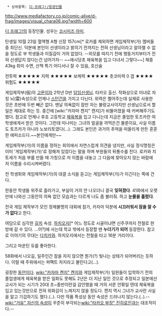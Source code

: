   * 상위항목: [[디-프래그!/등장인물]]

http://www.mediafactory.co.jp/comic-alive/d-frag/images/visual_chara06.jpg?width=600

[[디 프래그!]]의 등장인물. 성우는 [[코시미즈 아미]].

탄생일 10월 23일
혈액형 A형
신장 157cm[* 로카를 제외하면 게임제작부(가) 멤버들 중 최단신. 덕분에 본인이 선생이라고 밝히기 전까지는 전혀 선생님이라고 알아챌 수 없을 정도로 부 학생들과 이질감이 거의 없었다. --외모를 따지기 전에 행동거지부터가 전혀 선생답지 않다는건 넘어가자-- ~~애시당초 체육복을 입고 다녀서 그렇다~~]
체중 43kg
취미 수면, 산책
특기 어디서나 잘 수 있음, 호신술

전투력 ★★★★★
지력 ★★★★★
보케력 ★★★★★
츳코미력 0
갭 ★★★★
위험도 ★★★★★

게임제작부(仮)의 [[고문]]이자 2학년 D반 [[담임]][[선생님]]. 타카오 출신. 작화상으로 미녀로 자칭 뇌(雷)속성으로 언제나 [[스턴건]]을 가지고 다닌다. 위력은 쩔어주는데 실제로 사용한 것은 초반에 두번 빼곤 없다. 맨날 의욕없이 잠만 자는 불량교사이지만 선생님으로서 할 일은 제대로 하는 듯. 중간에 [wiki:"카자마 켄지" 켄지]가 비뚤어졌을 때 커버해주기도 했다. 참고로 언제나 후죠 고등학교 [[체육복]]을 입고 다니는데 지금은 졸업한 토츠카란 여학생에게서 받은 것이다. 그런데 미나미는 그녀의 얼굴을 까먹은건 물론이요, 사실 이름도 토츠카가 아니라 노보리토였다(...). 그래도 본인은 과거의 추억을 떠올리게 만든 훈훈한 에피소드다.~~본인에게만~~

게임제작부(가)의 이름을 정하는 회의에서 자연스럽게 의견을 냈지만, 사실 정식명칭은 이미 '게임제작부(가)'로 정해져 있었다는 말을 하며 부원들의 뒤통수를 친다. 로카와 치토세가 처음 부를 만들 때 가칭으로 저 이름을 내놓고 그 다음에 찾아오지 않는 바람에 저 이름을 수리시켜버렸다.

전 학생회와 게임제작부(가)의 대결 소식을 듣고는 게임제작부(가)가 이긴다는 쪽에 건다.

한동안 학생들 위주로 흘러가고, 부실이 거의 안 나오더니 결국 '''잊혀졌다'''. 41화에서 오랫만에 나와선 그동안의 의욕 없던 모습과는 다르게 나도 좀 불러줘. 하고 '''눈물을 흘렸다'''.

전국 게임 제작부가 모인 정체불명의 대회에 참가, 카자마 덕분에 '''시끄러워서 잠을 잘 수가 없다'''고 한다.

여담으로 심각한 [[길치]] 속성. [http://ko.wikipedia.org/wiki/%ED%95%98%EC%B9%98%EC%98%A4%EC%A7%80_%EC%8B%9C 하치오지][* 어느 정도로 시골이냐면 신주쿠까지 전철로 한 방에 갈 수 있다. ...어?]에 사는데 학교 밖에서 등장할 땐 '''누더기가 되어''' 등장한다. 참고로 이야기의 무대는 [http://ko.wikipedia.org/wiki/%EB%8B%A4%EC%B9%98%EC%B9%B4%EC%99%80_%EC%8B%9C 다치카와]. 하치오지에서는 전철을 타고 16분 거리이다. 

그리고 마운틴 듀를 좋아한다. 

58화에서 나오길, 일주인간 잠을 자지 않으면 뭔가(?) 빛나는 상태가 되어버리는 듯하다. 이럴 때 주위에서는 퍼팩트 차지라고 불린다고(...).

굉장한 [[동안]]이다. [[wiki:"카자마 켄지" 켄지]]와 게임제작부(가) 일원들이 입학하기 전의 졸업생에게 체육복을 받은 일화도 못해도 2년은 더 지난 일인 것으로 추정되고 일본에선 교사가 되는 시기가 20대 초~중반이란걸 감안했을 때 거의 서른 안팎일 텐데 체육복을 입고 있는것만으로 전혀 위화감이 느껴지지 않을 정도다. 켄지 역시 그녀가 교사란 사실을 알고 기겁하기도 했다.(..). 다만 작품 특성상 동안 속성은 드러나지 않는다.(..).--[[wiki:"거유" 자신의 속성]]이 꾸준히 부각되는[[wiki:"타카오 부장" 진히로인]]과는 대조적이다.--
